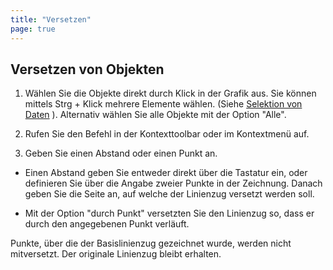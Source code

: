 ```yaml
---
title: "Versetzen"
page: true
---
```

## Versetzen von Objekten

1. W&#228;hlen Sie die Objekte direkt durch Klick in der Grafik aus. Sie k&#246;nnen mittels <Border>Strg + Klick</Border>  mehrere Elemente w&#228;hlen. (Siehe 
[Selektion von Daten](../fachschaleeditieren/kontexttoolbar30)
). Alternativ w&#228;hlen Sie alle Objekte mit der Option &quot;Alle&quot;.

2. Rufen Sie den Befehl in der Kontexttoolbar oder im Kontextmen&#252; auf.

3. Geben Sie einen Abstand oder einen Punkt an.

- Einen Abstand geben Sie entweder direkt &#252;ber die Tastatur ein, oder definieren Sie &#252;ber die Angabe zweier Punkte in der Zeichnung. Danach geben Sie die Seite an, auf welche der Linienzug versetzt werden soll.

- Mit der Option &quot;durch Punkt&quot; versetzten Sie den Linienzug so, dass er durch den angegebenen Punkt verl&#228;uft.






<Success>
Punkte, &#252;ber die der Basislinienzug gezeichnet wurde, werden nicht mitversetzt. 
Der originale Linienzug bleibt erhalten.
</Success>
 

